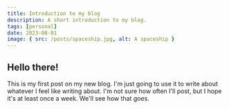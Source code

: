 ```yaml
---
title: Introduction to my blog
description: A short introduction to my blog.
tags: [personal]
date: 2023-08-01
image: { src: /posts/spaceship.jpg, alt: A spaceship }
---
```


## Hello there!

This is my first post on my new blog. I'm just going to use it to write about
whatever I feel like writing about. I'm not sure how often I'll post, but I hope it's at least once a week.
We'll see how that goes.
